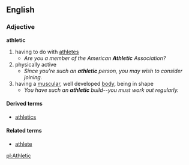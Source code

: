 ==English==
===Adjective===
'''athletic'''

#having to do with [[athlete]]s
#*''Are you a member of the American '''''Athletic''''' Association?''
#physically active
#*''Since you're such an '''''athletic''''' person, you may wish to consider joining.''
#having a [[muscular]], well developed [[body]], being in shape
#*''You have such an '''''athletic''''' build--you must work out regularly.''

====Derived terms====
*[[athletics]]

====Related terms====
*[[athlete]]

[[pl:Athletic]]